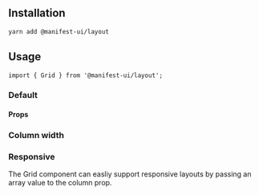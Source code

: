 
<Meta title="Components/Grid" component={Grid} />

## Installation

```sh
yarn add @manifest-ui/layout
```

## Usage

```tsx
import { Grid } from '@manifest-ui/layout';
```

### Default

<Canvas>
  <Story name="Default">
    <Grid columns={2}>
      <Box sx={{ backgroundColor: 'brand.500', height: 64 }} />
      <Box sx={{ backgroundColor: 'brand.500', height: 64 }} />
      <Box sx={{ backgroundColor: 'brand.500', height: 64 }} />
      <Box sx={{ backgroundColor: 'brand.500', height: 64 }} />
      <Box sx={{ backgroundColor: 'brand.500', height: 64 }} />
    </Grid>
  </Story>
</Canvas>

#### Props

<ArgsTable of={Grid} />

### Column width

<Canvas>
  <Story name="ColumnWidth">
    <Grid columnWidth="200px">
      <Box sx={{ backgroundColor: 'brand.500', height: 64 }} />
      <Box sx={{ backgroundColor: 'brand.500', height: 64 }} />
      <Box sx={{ backgroundColor: 'brand.500', height: 64 }} />
      <Box sx={{ backgroundColor: 'brand.500', height: 64 }} />
      <Box sx={{ backgroundColor: 'brand.500', height: 64 }} />
    </Grid>
  </Story>
</Canvas>

### Responsive

The Grid component can easliy support responsive layouts by passing an array value to the column prop.

<Canvas>
  <Story name="Responsive">
    <Grid columns={[1, 1, 2, 3]}>
      <Box sx={{ backgroundColor: 'brand.500', height: 64 }} />
      <Box sx={{ backgroundColor: 'brand.500', height: 64 }} />
      <Box sx={{ backgroundColor: 'brand.500', height: 64 }} />
      <Box sx={{ backgroundColor: 'brand.500', height: 64 }} />
      <Box sx={{ backgroundColor: 'brand.500', height: 64 }} />
    </Grid>
  </Story>
</Canvas>

<Canvas>
  <Story name="Responsive Column Width">
    <Grid columnWidth={[null, 100, 128, 192]}>
      <Box sx={{ backgroundColor: 'brand.500', height: 64 }} />
      <Box sx={{ backgroundColor: 'brand.500', height: 64 }} />
      <Box sx={{ backgroundColor: 'brand.500', height: 64 }} />
      <Box sx={{ backgroundColor: 'brand.500', height: 64 }} />
      <Box sx={{ backgroundColor: 'brand.500', height: 64 }} />
    </Grid>
  </Story>
</Canvas>
